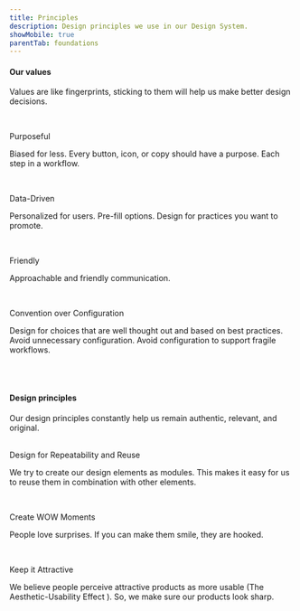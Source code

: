 ```yaml
---
title: Principles
description: Design principles we use in our Design System.
showMobile: true
parentTab: foundations
---
```


#### Our values

Values are like fingerprints, sticking to them will help us make better design decisions.

<br />

<Heading size='s'> Purposeful</Heading>

Biased for less. Every button, icon, or copy should have a purpose. Each step in a workflow.

<br />

<Heading size='s'> Data-Driven </Heading>

Personalized for users. Pre-fill options. Design for practices you want to promote.

<br />

<Heading size='s'>Friendly</Heading>

Approachable and friendly communication.

<br />

<Heading size='s'>Convention over Configuration</Heading>

Design for choices that are well thought out and based on best practices. Avoid unnecessary configuration. Avoid configuration to support fragile workflows.

<br />
<br />

#### Design principles

Our design principles constantly help us remain authentic, relevant, and original.

<br />

<Heading size='s'>
  Design for Repeatability and Reuse
</Heading>

We try to create our design elements as modules. This makes it easy for us to reuse them in combination with other elements.

<br />

<Heading size='s'>Create WOW Moments </Heading>

People love surprises. If you can make them smile, they are hooked.

<br />

<Heading size='s'>Keep it Attractive</Heading>

We believe people perceive attractive products as more usable (<Text appearance="link">The Aesthetic-Usability Effect</Text> ). So, we make sure our products look sharp.
